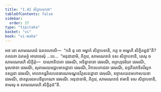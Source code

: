 ```yaml
---
title: "1.42 សិក្ខាបទកថា"
tableOfContents: false
sidebar:
  order: 37
type: "tipitaka"
basket: "vi"
book: "vi-maha"
---
```



<DynamicBreadcrumb />

<Division number="106" book="vi-maha">

<Paragraph number="473" book="vi-maha">
អថ ខោ សាមណេរានំ ឯតទហោសិ—  “កតិ នុ ខោ អម្ហាកំ សិក្ខាបទានិ, កត្ថ ច អម្ហេហិ សិក្ខិតព្ពន៑”តិ? ភគវតោ ឯតមត្ថំ អារោចេសុំ …បេ…  “អនុជានាមិ, ភិក្ខវេ, សាមណេរានំ ទស សិក្ខាបទានិ, តេសុ ច សាមណេរេហិ សិក្ខិតុំ—  បាណាតិបាតា វេរមណី, អទិន្នាទានា វេរមណី, អព្រហ្មចរិយា វេរមណី, មុសាវាទា វេរមណី, សុរាមេរយមជ្ជបមាទដ្ឋានា វេរមណី, វិកាលភោជនា វេរមណី, នច្ចគីតវាទិតវិសូកទស្សនា វេរមណី, មាលាគន្ធវិលេបនធារណមណ្ឌនវិភូសនដ្ឋានា វេរមណី, ឧច្ចាសយនមហាសយនា វេរមណី, ជាតរូបរជតបដិគ្គហណា វេរមណី. អនុជានាមិ, ភិក្ខវេ, សាមណេរានំ ឥមានិ ទស សិក្ខាបទានិ, ឥមេសុ ច សាមណេរេហិ សិក្ខិតុន៑”តិ.
</Paragraph>
</Division>